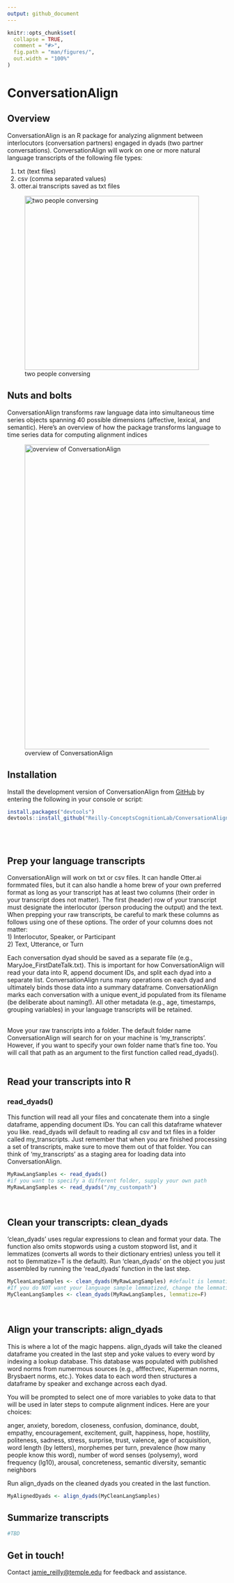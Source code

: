 ```yaml
---
output: github_document
---
```


<!-- README.md is generated from README.Rmd. Please edit that file -->

```r
knitr::opts_chunk$set(
  collapse = TRUE,
  comment = "#>",
  fig.path = "man/figures/",
  out.width = "100%"
)
```

# ConversationAlign
<!-- badges: start -->
<!-- badges: end -->

## Overview
ConversationAlign is an R package for analyzing alignment between interlocutors (conversation partners) engaged in dyads (two partner conversations).  ConversationAlign will work on one or more natural language transcripts of the following file types: <br/>

1) txt (text files)
2) csv (comma separated values)
3) otter.ai transcripts saved as txt files

![two people conversing](man/figures/agepos1.jpg){width=400px, height=400px}

## Nuts and bolts
ConversationAlign transforms raw language data into simultaneous time series objects spanning 40 possible dimensions (affective, lexical, and semantic). Here's an overview of how the package transforms language to time series data for computing alignment indices<br/>

![overview of ConversationAlign](man/figures/overview.png){width=300px, height=700px}

## Installation
Install the development version of ConversationAlign from [GitHub](https://github.com/) by entering the following in your console or script:

``` r
install.packages("devtools")
devtools::install_github("Reilly-ConceptsCognitionLab/ConversationAlign")
```
<br/>
<br/>

## Prep your language transcripts
ConversationAlign will work on txt or csv files.  It can handle Otter.ai formmated files, but it can also handle a home brew of your own preferred format as long as your transcript has at least two columns (their order in your transcript does not matter). The first (header) row of your transcript must designate the interlocutor (person producing the output) and the text. When prepping your raw transcripts, be careful to mark these columns as follows using one of these options. The order of your columns does not matter:<br/>
  1) Interlocutor, Speaker, or Participant<br/>
  2) Text, Utterance, or Turn <br/>
  
Each conversation dyad should be saved as a separate file (e.g., MaryJoe_FirstDateTalk.txt). This is important for how ConversationAlign will read your data into R, append document IDs, and split each dyad into a separate list.  ConversationAlign runs many operations on each dyad and ultimately binds those data into a summary dataframe. ConversationAlign marks each conversation with a unique event_id populated from its filename (be deliberate about naming!). All other metadata (e.g., age, timestamps, grouping variables) in your language transcripts will be retained. 
<br/>
<br/>
 
Move your raw transcripts into a folder. The default folder name ConversationAlign will search for on your machine is 'my_transcripts'. However, if you want to specify your own folder name that's fine too. You will call that path as an argument to the first function called read_dyads(). 
<br/>
<br/>

## Read your transcripts into R
### read_dyads()
This function will read all your files and concatenate them into a single dataframe, appending document IDs.  You can call this dataframe whatever you like.  read_dyads will default to reading all csv and txt files in a folder called my_transcripts.  Just remember that when you are finished processing a set of transcripts, make sure to move them out of that folder. You can think of 'my_transcripts' as a staging area for loading data into ConversationAlign.
<br/>

```r
MyRawLangSamples <- read_dyads()
#if you want to specify a different folder, supply your own path
MyRawLangSamples <- read_dyads("/my_custompath")
```
<br/>

## Clean your transcripts: clean_dyads
'clean_dyads' uses regular expressions to clean and format your data. The function also omits stopwords using a custom stopword list, and it lemmatizes (converts all words to their dictionary entries) unless you tell it not to (lemmatize=T is the default). Run 'clean_dyads' on the object you just assembled by running the 'read_dyads' function in the last step.
<br/>
```r
MyCleanLangSamples <- clean_dyads(MyRawLangSamples) #default is lemmatize=T
#If you do NOT want your language sample lemmatized, change the lemmatize argument to F
MyCleanLangSamples <- clean_dyads(MyRawLangSamples, lemmatize=F)

```
<br/>

## Align your transcripts: align_dyads
This is where a lot of the magic happens. align_dyads will take the cleaned dataframe you created in the last step and yoke values to every word by indexing a lookup database. This database was populated with published word norms from numermous sources (e.g., afffectvec, Kuperman norms, Brysbaert norms, etc.). Yokes data to each word then structures a dataframe by speaker and exchange across each dyad. <br/>

You will be prompted to select one of more variables to yoke data to that will be used in later steps to compute alignment indices. Here are your choices: <br/>

anger, anxiety, boredom, closeness, confusion, dominance, doubt, empathy, encouragement, excitement, guilt, happiness, hope, hostility, politeness, sadness, stress, surprise, trust, valence, age of acquisition, word length (by letters), morphemes per turn, prevalence (how many people know this word), number of word senses (polysemy), word frequency (lg10), arousal, concreteness, semantic diversity, semantic neighbors <br/>

Run align_dyads on the cleaned dyads you created in the last function.
 
```r
MyAlignedDyads <- align_dyads(MyCleanLangSamples)
```

## Summarize transcripts
```r
#TBD
```

## Get in touch!
Contact <jamie_reilly@temple.edu> for feedback and assistance.

